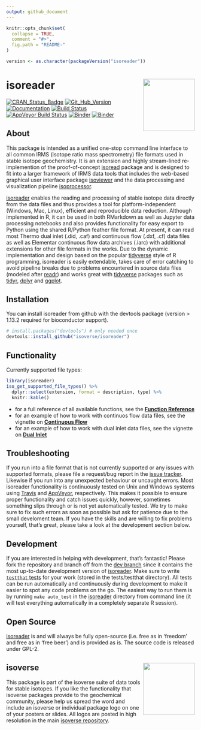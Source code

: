 ```yaml
---
output: github_document
---
```


<!-- README.md is generated from README.Rmd. Please edit that file -->

```r
knitr::opts_chunk$set(
  collapse = TRUE,
  comment = "#>",
  fig.path = "README-"
)

version <- as.character(packageVersion("isoreader"))
```

# isoreader <a href='http://isoreader.isoverse.org'><img src='man/figures/isoreader_logo_thumb.png' align="right" height="138.5"/></a>

[![CRAN_Status_Badge](http://www.r-pkg.org/badges/version/isoreader)](https://cran.r-project.org/package=isoreader)
[![Git_Hub_Version](https://img.shields.io/badge/GitHub-`r version`-orange.svg?style=flat-square)](/commits)
[![Documentation](https://img.shields.io/badge/docs-online-green.svg)](http://isoreader.isoverse.org/)
[![Build Status](https://travis-ci.org/isoverse/isoreader.svg?branch=master)](https://travis-ci.org/isoverse/isoreader)
[![AppVeyor Build Status](https://ci.appveyor.com/api/projects/status/github/isoverse/isoreader?branch=master&svg=true)](https://ci.appveyor.com/project/isoverse/isoreader)
[![Binder](https://img.shields.io/badge/launch-RStudio-blue.svg)](https://mybinder.org/v2/gh/isoverse/isoreader/binder?urlpath=rstudio)
[![Binder](https://img.shields.io/badge/launch-Jupyter-orange.svg)](https://mybinder.org/v2/gh/isoverse/isoreader/binder?urlpath=lab)

## About

This package is intended as a unified one-stop command line interface to all common IRMS (isotope ratio mass spectrometry) file formats used in stable isotope geochemistry. It is an extension and highly stream-lined re-implemention of the proof-of-concept [isoread](https://github.com/sebkopf/isoread) package and is designed to fit into a larger framework of IRMS data tools that includes the web-based graphical user interface package [isoviewer](https://github.com/isoverse/isoviewer) and the data processing and visualization pipeline [isoprocessor](https://github.com/isoverse/isoprocessor).

[isoreader](http://isoreader.isoverse.org/) enables the reading and processing of stable isotope data directly from the data files and thus provides a tool for platform-independent (Windows, Mac, Linux), efficient and reproducible data reduction. Although implemented in R, it can be used in both RMarkdown as well as Jupyter data processing notebooks and also provides functionality for easy export to Python using the shared R/Python feather file format. At present, it can read most Thermo dual inlet (.did, .caf) and continuous flow (.dxf, .cf) data files as well as Elementar continuous flow data archives (.iarc) with additional extensions for other file formats in the works. Due to the dynamic implementation and design based on the popular [tidyverse](https://www.tidyverse.org/) style of R programming, isoreader is easily extendable, takes care of error catching to avoid pipeline breaks due to problems encountered in source data files (modeled after  [readr](https://readr.tidyverse.org/)) and works great with [tidyverse](https://www.tidyverse.org/) packages such as [tidyr](https://tidyr.tidyverse.org/), [dplyr](https://dplyr.tidyverse.org/) and [ggplot](https://ggplot2.tidyverse.org/). 

## Installation

You can install isoreader from github with the devtools package (version > 1.13.2 required for bioconductor support).

```r
# install.packages("devtools") # only needed once
devtools::install_github("isoverse/isoreader")
```

## Functionality

Currently supported file types:

```r
library(isoreader)
iso_get_supported_file_types() %>% 
  dplyr::select(extension, format = description, type) %>% 
  knitr::kable()
```

 - for a full reference of all available functions, see the **[Function Reference](http://isoreader.isoverse.org/reference/)**
 - for an example of how to work with continuos flow data files, see the vignette on **[Continuous Flow](http://isoreader.isoverse.org/articles/continuous_flow.html)** 
 - for an example of how to work with dual inlet data files, see the vignette on **[Dual Inlet](http://isoreader.isoverse.org/articles/dual_inlet.html)**

## Troubleshooting

If you run into a file format that is not currently supported or any issues with supported formats, please file a request/bug report in the [issue tracker](https://github.com/isoverse/isoreader/issues). Likewise if you run into any unexpected behaviour or uncaught errors. Most isoreader functionality is continuously tested on Unix and Windows systems using [Travis](https://travis-ci.org/) and [AppVeyor](https://ci.appveyor.com/), respectively. This makes it possible to ensure proper functionality and catch issues quickly, however, sometimes something slips through or is not yet automatically tested. We try to make sure to fix such errors as soon as possible but ask for patience due to the small develoment team. If you have the skills and are willing to fix problems yourself, that's great, please take a look at the development section below.

## Development

If you are interested in helping with development, that's fantastic! Please fork the repository and branch off from the [dev branch](https://github.com/isoverse/isoreader/tree/dev) since it contains the most up-to-date development version of [isoreader](http://isoreader.isoverse.org/). Make sure to write [```testthat``` tests](http://r-pkgs.had.co.nz/tests.html) for your work (stored in the tests/testthat directory). All tests can be run automatically and continuously during development to make it easier to spot any code problems on the go. The easiest way to run them is by running ```make auto_test``` in the [isoreader](http://isoreader.isoverse.org/) directory from command line (it will test everything automatically in a completely separate R session).

## Open Source

[isoreader](http://isoreader.isoverse.org/) is and will always be fully open-source (i.e. free as in 'freedom' and free as in 'free beer') and is provided as is. The source code is released under GPL-2.

## isoverse <a href='http://www.isoverse.org'><img src='man/figures/isoverse_logo_thumb.png' align="right" height="138.5"/></a>

This package is part of the isoverse suite of data tools for stable isotopes. If you like the functionality that isoverse packages provide to the geochemical community, please help us spread the word and include an isoverse or individual package logo on one of your posters or slides. All logos are posted in high resolution in the main [isoverse repository](https://github.com/isoverse/isoverse/tree/master/man/figures).
